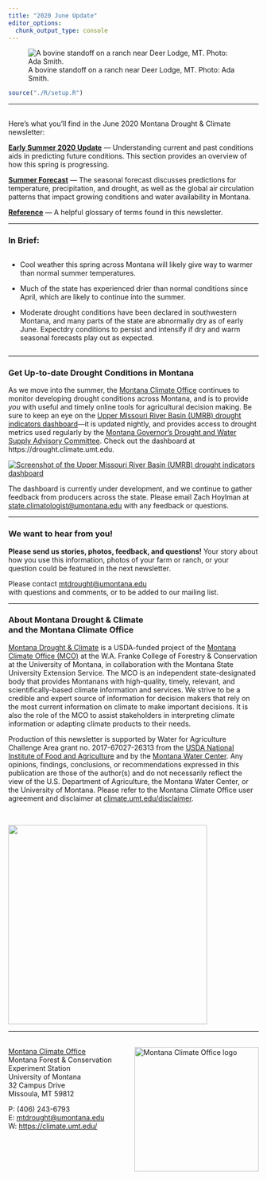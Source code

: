 ```yaml
---
title: "2020 June Update"
editor_options: 
  chunk_output_type: console
---
```


![A bovine standoff on a ranch near Deer Lodge, MT. Photo: Ada Smith.](./img/ada_smith_standoff.jpg)

```r
source("./R/setup.R")
```

---

## {-}
Here's what you'll find in the June 2020 Montana Drought & Climate newsletter:

[**Early Summer 2020 Update**](./review.html) --- Understanding current and past conditions aids in predicting future conditions. This section provides an overview of how this spring is progressing.

[**Summer Forecast**](./forecast.html) --- The seasonal forecast discusses predictions for temperature, precipitation, and drought, as well as the global air circulation patterns that impact growing conditions and water availability in Montana.

[**Reference**](./reference.html) --- A helpful glossary of terms found in this newsletter.

---

### In Brief:{-}

<div style="-webkit-columns: 2 300px;-moz-columns: 2 300px;columns: 2 300px;">
* Cool weather this spring across Montana will likely give way to warmer than normal summer temperatures.

* Much of the state has experienced drier than normal conditions since April, which are likely to continue into the summer.

* Moderate drought conditions have been declared in southwestern Montana, and many parts of the state are abnormally dry as of early June. Expectdry conditions to persist and intensify if dry and warm seasonal forecasts play out as expected.

</div>

-----

### Get Up-to-date Drought Conditions in Montana {-}

As we move into the summer, the [Montana Climate Office](https://climate.umt.edu/) continues to monitor developing drought conditions across Montana, and is to provide *you* with useful and timely online tools for agricultural decision making. Be sure to keep an eye on the [Upper Missouri River Basin (UMRB) drought indicators dashboard](https://drought.climate.umt.edu)---it is updated nightly, and provides access to drought metrics used regularly by the [Montana Governor’s Drought and Water Supply Advisory Committee](http://dnrc.mt.gov/divisions/water/drought-management/drought-committee/monitoring-sub-committee-msc). Check out the dashboard at https://drought.climate.umt.edu.

[![](./img/drought_dashboard.jpg "Screenshot of the Upper Missouri River Basin (UMRB) drought indicators dashboard")](https://drought.climate.umt.edu)

The dashboard is currently under development, and we continue to gather feedback from producers across the state. Please email Zach Hoylman at [state.climatologist@umontana.edu](mailto:state.climatologist@umontana.edu) with any feedback or questions.

-----


### We want to hear from you! {-}
**Please send us stories, photos, feedback, and questions!** Your story about how you use this information, photos of your farm or ranch, or your question could be featured in the next newsletter.

Please contact [mtdrought@umontana.edu](mailto:mtdrought@umontana.edu)<br> with questions and comments, or to be added to our mailing list.

-----

### About **Montana Drought & Climate**<br>and the **Montana Climate Office** {-}
[Montana Drought & Climate](https://climate.umt.edu/mtdrought/) is a USDA-funded project of the [Montana Climate Office (MCO)](https://climate.umt.edu/) at the W.A. Franke College of Forestry & Conservation at the University of Montana, in collaboration with the Montana State University Extension Service. The MCO is an independent state-designated body that provides Montanans with high-quality, timely, relevant, and scientifically-based climate information and services. We strive to be a credible and expert source of information for decision makers that rely on the most current information on climate to make important decisions. It is also the role of the MCO to assist stakeholders in interpreting climate information or adapting climate products to their needs.

Production of this newsletter is supported by Water for Agriculture Challenge Area grant no. 2017-67027-26313 from the [USDA National Institute of Food and Agriculture](https://nifa.usda.gov/) and by the [Montana Water Center](https://www.montanawatercenter.org/). Any opinions, findings, conclusions, or recommendations expressed in this publication are those of the author(s) and do not necessarily reflect the view of the U.S. Department of Agriculture, the Montana Water Center, or the University of Montana. Please refer to the Montana Climate Office user agreement and disclaimer at [climate.umt.edu/disclaimer](https://climate.umt.edu/disclaimer/).

<br>
<div style="text-align: left;">
![](./img/NIFA_logo.jpg){style="width:400px;"}
</div>

-----

<br>
<a href="https://climate.umt.edu/" target="_blank">
  <img src="./img/MCO_logo.svg" alt="Montana Climate Office logo" style="width:250px;float:right;">
</a>
[Montana Climate Office](https://climate.umt.edu/)<br>
Montana Forest & Conservation Experiment Station<br>
University of Montana<br>
32 Campus Drive<br>
Missoula, MT 59812<br>

P: (406) 243-6793<br>
E: [mtdrought@umontana.edu](mailto:mtdrought@umontana.edu)<br>
W: [https://climate.umt.edu/](https://climate.umt.edu/)
